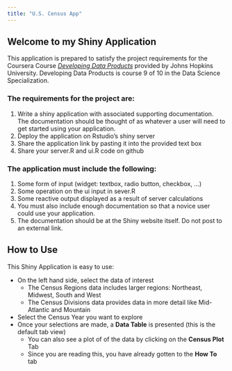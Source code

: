 ```yaml
---
title: "U.S. Census App"
---
```


## Welcome to my Shiny Application

This application is prepared to satisfy the project requirements for the Coursera Course [*Developing Data Products*](https://www.coursera.org/learn/data-products/) provided by Johns Hopkins University.  Developing Data Products is course 9 of 10 in the Data Science Specialization.

### The requirements for the project are:

1. Write a shiny application with associated supporting documentation. The documentation should be thought of as whatever a user will need to get started using your application.
2. Deploy the application on Rstudio's shiny server
3. Share the application link by pasting it into the provided text box
4. Share your server.R and ui.R code on github

### The application must include the following:

1. Some form of input (widget: textbox, radio button, checkbox, ...)
2. Some operation on the ui input in sever.R
3. Some reactive output displayed as a result of server calculations
4. You must also include enough documentation so that a novice user could use your application.
5. The documentation should be at the Shiny website itself. Do not post to an external link.

## How to Use

This Shiny Application is easy to use:

* On the left hand side, select the data of interest
    + The Census Regions data includes larger regions: Northeast, Midwest, South and West
    + The Census Divisions data provides data in more detail like Mid-Atlantic and Mountain
* Select the Census Year you want to explore
* Once your selections are made, a **Data Table** is presented (this is the default tab view) 
    + You can also see a plot of of the data by clicking on the **Census Plot** Tab
    + Since you are reading this, you have already gotten to the **How To** tab


